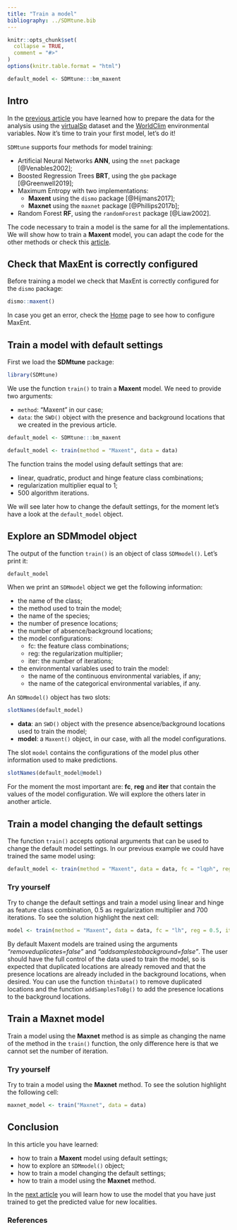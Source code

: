 ```yaml
---
title: "Train a model"
bibliography: ../SDMtune.bib
---
```


```r
knitr::opts_chunk$set(
  collapse = TRUE,
  comment = "#>"
)
options(knitr.table.format = "html")
```

```r
default_model <- SDMtune:::bm_maxent
```

## Intro

In the [previous article](./prepare-data.html) you have learned how to prepare the data for the analysis using the [virtualSp](../../reference/virtualSp.html) dataset and the [WorldClim](http://www.worldclim.org/) environmental variables. Now it's time to train your first model, let's do it!  

`SDMtune` supports four methods for model training:

* Artificial Neural Networks **ANN**, using the `nnet` package [@Venables2002];
* Boosted Regression Trees **BRT**, using the `gbm` package [@Greenwell2019];
* Maximum Entropy with two implementations:
    * **Maxent** using the `dismo` package [@Hijmans2017];
    * **Maxnet** using the `maxnet` package [@Phillips2017b];
* Random Forest **RF**, using the `randomForest` package [@Liaw2002].

The code necessary to train a model is the same for all the implementations. We will show how to train a **Maxent** model, you can adapt the code for the other methods or check this [article](./train-tune-presence-absence-models.html).

## Check that MaxEnt is correctly configured

Before training a model we check that MaxEnt is correctly configured for the `dismo` package:
```r
dismo::maxent()
```

In case you get an error, check the [Home](../../index.html) page to see how to configure MaxEnt.

## Train a model with default settings

First we load the **SDMtune** package:

```r
library(SDMtune)
```


We use the function `train()` to train a **Maxent** model. We need to provide two arguments:

* `method`: "Maxent" in our case;
* `data`: the `SWD()` object with the presence and background locations that we created in the previous article.

```r
default_model <- SDMtune:::bm_maxent
```
```r
default_model <- train(method = "Maxent", data = data)
```

The function trains the model using default settings that are:

* linear, quadratic, product and hinge feature class combinations;
* regularization multiplier equal to 1;
* 500 algorithm iterations.

We will see later how to change the default settings, for the moment let's have a look at the `default_model` object.

## Explore an SDMmodel object

The output of the function `train()` is an object of class `SDMmodel()`. Let's print it:
```r
default_model
```

When we print an `SDMmodel` object we get the following information:

* the name of the class;
* the method used to train the model;
* the name of the species;
* the number of presence locations;
* the number of absence/background locations;
* the model configurations:
    * fc: the feature class combinations;
    * reg: the regularization multiplier;
    * iter: the number of iterations;
* the environmental variables used to train the model:
    * the name of the continuous environmental variables, if any;
    * the name of the categorical environmental variables, if any.
    
An `SDMmodel()` object has two slots:

```r
slotNames(default_model)
```

* **data**: an `SWD()` object with the presence absence/background locations used to train the model;
* **model**: a `Maxent()` object, in our case, with all the model configurations.

The slot `model` contains the configurations of the model plus other information used to make predictions.

```r
slotNames(default_model@model)
```

For the moment the most important are: **fc**, **reg** and **iter** that contain the values of the model configuration. We will explore the others later in another article.

## Train a model changing the default settings

The function `train()` accepts optional arguments that can be used to change the default model settings. In our previous example we could have trained the same model using:

```r
default_model <- train(method = "Maxent", data = data, fc = "lqph", reg = 1, iter = 500)
```

### Try yourself
Try to change the default settings  and train a model using linear and hinge as feature class combination, 0.5 as regularization multiplier and 700 iterations. To see the solution highlight the next cell:

```r
model <- train(method = "Maxent", data = data, fc = "lh", reg = 0.5, iter = 700)
```

By default Maxent models are trained using the arguments *"removeduplicates=false"* and *"addsamplestobackground=false"*. The user should have the full control of the data used to train the model, so is expected that duplicated locations are already removed and that the presence locations are already included in the background locations, when desired. You can use the function `thinData()` to remove duplicated locations and the function `addSamplesToBg()` to add the presence locations to the background locations.

## Train a Maxnet model

Train a model using the **Maxnet** method is as simple as changing the name of the method in the `train()` function, the only difference here is that we cannot set the number of iteration.

### Try yourself

Try to train a model using the **Maxnet** method. To see the solution highlight the following cell:

```r
maxnet_model <- train("Maxnet", data = data)
```

## Conclusion

In this article you have learned:

* how to train a **Maxent** model using default settings;
* how to explore an `SDMmodel()` object;
* how to train a model changing the default settings;
* how to train a model using the **Maxnet** method.

In the [next article](./make-predictions.html) you will learn how to use the model that you have just trained to get the predicted value for new localities.

### References
